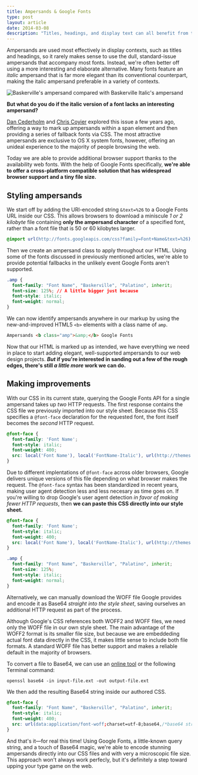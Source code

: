 ```yaml
---
title: Ampersands & Google Fonts
type: post
layout: article
date: 2014-03-08
description: "Titles, headings, and display text can all benefit from the use of a well-placed ampersand. Today Google Fonts makes using beautiful ampersands on the web easier and more widely supported than ever before."
---
```


Ampersands are used most effectively in display contexts, such as titles and headings, so it rarely makes sense to use the dull, standard-issue ampersands that accompany most fonts. Instead, we're often better off using a more interesting and elaborate alternative. Many fonts feature an _italic_ ampersand that is far more elegant than its conventional counterpart, making the italic ampersand preferable in a variety of contexts.

![Baskerville's ampersand compared with Baskerville Italic's ampersand][baskerville-ampersands]

**But what do you do if the italic version of a font lacks an interesting ampersand?**

[Dan Cederholm][simplebits-ampersand] and [Chris Coyier][csstricks-ampersand] explored this issue a few years ago, offering a way to mark up ampersands within a span element and then providing a series of fallback fonts via CSS. The most attractive ampersands are exclusive to OS X system fonts, however, offering an unideal experience to the majority of people browsing the web.

Today we are able to provide additional browser support thanks to the availability web fonts. With the help of Google Fonts specifically, **we're able to offer a cross-platform compatible solution that has widespread browser support and a tiny file size.**

Styling ampersands
------------------

We start off by adding the URI-encoded string `&text=%26` to a Google Fonts URL inside our CSS. This allows browsers to download a miniscule _1 or 2 kilobyte_ file containing **only the ampersand character** of a specified font, rather than a font file that is 50 or 60 kilobytes larger.

~~~css
@import url(http://fonts.googleapis.com/css?family=Font+Name&text=%26);
~~~

Then we create an ampersand class to apply throughout our HTML. Using some of the fonts discussed in previously mentioned articles, we're able to provide potential fallbacks in the unlikely event Google Fonts aren't supported.

~~~css
.amp {
  font-family: "Font Name", "Baskerville", "Palatino", inherit;
  font-size: 125%; // A little bigger just because
  font-style: italic;
  font-weight: normal;
}
~~~

We can now identify ampersands anywhere in our markup by using the new-and-improved HTML5 `<b>` elements with a class name of `amp`.

~~~html
Ampersands <b class="amp">&amp;</b> Google Fonts
~~~

Now that our HTML is marked up as intended, we have everything we need in place to start adding elegant, well-supported ampersands to our web design projects. **_But_ if you're interested in sanding out a few of the rough edges, there's still _a little more_ work we can do.**

Making improvements
-------------------

With our CSS in its current state, querying the Google Fonts API for a single ampersand takes up _two_ HTTP requests. The first response contains the CSS file we previously imported into our style sheet. Because this CSS specifies a `@font-face` declaration for the requested font, the font itself becomes the _second_ HTTP request.

~~~css
@font-face {
  font-family: 'Font Name';
  font-style: italic;
  font-weight: 400;
  src: local('Font Name'), local('FontName-Italic'), url(http://themes.googleusercontent.com/licensed/font?kit=V_k5El2vkhx93NlGwmIB5Y3CqX6P7Jx8H90cFJ_LRto) format('woff2'), url(http://themes.googleusercontent.com/licensed/font?kit=p0-i_LrFh6jEfrY2wE1ZTo3CqX6P7Jx8H90cFJ_LRto) format('woff');
}
~~~

Due to different implentations of `@font-face` across older browsers, Google delivers unique versions of this file depending on what browser makes the request. The `@font-face` syntax has been standardized in recent years, making user agent detection less and less necesary as time goes on. If you're willing to drop Google's user agent detection *in favor of making fewer HTTP requests*, then **we can paste this CSS directly into our style sheet.**

~~~css
@font-face {
  font-family: 'Font Name';
  font-style: italic;
  font-weight: 400;
  src: local('Font Name'), local('FontName-Italic'), url(http://themes.googleusercontent.com/licensed/font?kit=V_k5El2vkhx93NlGwmIB5Y3CqX6P7Jx8H90cFJ_LRto) format('woff2'), url(http://themes.googleusercontent.com/licensed/font?kit=p0-i_LrFh6jEfrY2wE1ZTo3CqX6P7Jx8H90cFJ_LRto) format('woff');
}

.amp {
  font-family: "Font Name", "Baskerville", "Palatino", inherit;
  font-size: 125%;
  font-style: italic;
  font-weight: normal;
}
~~~

Alternatively, we can manually download the WOFF file Google provides and encode it as Base64 _straight into the style sheet_, saving ourselves an additional HTTP request as part of the process.

Although Google's CSS references both WOFF2 and WOFF files, we need only the WOFF file in our own style sheet. The main advantage of the WOFF2 format is its smaller file size, but because we are embeddeding actual font data directly in the CSS, it makes little sense to include both file formats. A standard WOFF file has better support and makes a reliable default in the majority of browsers.

To convert a file to Base64, we can use an [online tool][base64-encoder] or the following Terminal command:

~~~shell
openssl base64 -in input-file.ext -out output-file.ext
~~~

We then add the resulting Base64 string inside our authored CSS.

~~~css
@font-face {
  font-family: "Font Name", "Baskerville", "Palatino", inherit;
  font-style: italic;
  font-weight: 400;
  src: url(data:application/font-woff;charset=utf-8;base64,/*base64 string*/) format('woff');
}
~~~

And that's it&mdash;for real this time! Using Google Fonts, a little-known query string, and a touch of Base64 magic, we're able to encode stunning ampersands directly into our CSS files and with very a microscopic file size. This approach won't always work perfecly, but it's definitely a step toward upping your type game on the web.

[base64-encoder]: http://www.motobit.com/util/base64-decoder-encoder.asp
[caniuse-woff]: http://caniuse.com/#search=woff
[codepen-ampersands]: http://codepen.io/johndjameson/full/qzmFf
[csstricks-ampersand]: http://css-tricks.com/using-the-best-ampersand-available/
[jessicahische-type]: http://jessicahische.is/talkingtype
[simplebits-ampersand]: http://simplebits.com/notebook/2008/08/14/ampersands-2/

[baskerville-ampersands]: ampersands-baskerville.svg
